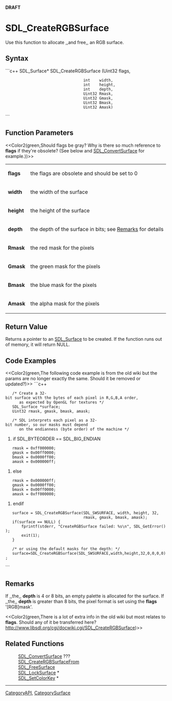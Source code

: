 <!-- pragma section-numbers off -->
<!-- pragma disable-camelcase -->
'''DRAFT'''

= SDL_CreateRGBSurface =
Use this function to allocate ,,and free,, an RGB surface.


== Syntax ==
```c++
SDL_Surface* SDL_CreateRGBSurface (Uint32 flags,
                                   int    width,
                                   int    height,
                                   int    depth,
                                   Uint32 Rmask,
                                   Uint32 Gmask,
                                   Uint32 Bmask,
                                   Uint32 Amask)
```

== Function Parameters ==
<<Color2(green,Should flags be gray?  Why is there so much reference to '''flags''' if they're obsolete? (See below and [[SDL_ConvertSurface]] for example.))>>
{|
|'''flags'''
|the flags are obsolete and should be set to 0
|-
|'''width'''
|the width of the surface
|-
|'''height'''
|the height of the surface
|-
|'''depth'''
|the depth of the surface in bits; see [[#Remarks|Remarks]] for details
|-
|'''Rmask'''
|the red mask for the pixels
|-
|'''Gmask'''
|the green mask for the pixels
|-
|'''Bmask'''
|the blue mask for the pixels
|-
|'''Amask'''
|the alpha mask for the pixels
|}

== Return Value ==
Returns a pointer to an [[SDL_Surface]] to be created.  If the function runs out of memory, it will return NULL. 

== Code Examples ==
<<Color2(green,The following code example is from the old wiki but the params are no longer exactly the same.  Should it be removed or updated?)>>
```c++
    /* Create a 32-bit surface with the bytes of each pixel in R,G,B,A order,
       as expected by OpenGL for textures */
    SDL_Surface *surface;
    Uint32 rmask, gmask, bmask, amask;

    /* SDL interprets each pixel as a 32-bit number, so our masks must depend
       on the endianness (byte order) of the machine */
#if SDL_BYTEORDER == SDL_BIG_ENDIAN
    rmask = 0xff000000;
    gmask = 0x00ff0000;
    bmask = 0x0000ff00;
    amask = 0x000000ff;
#else
    rmask = 0x000000ff;
    gmask = 0x0000ff00;
    bmask = 0x00ff0000;
    amask = 0xff000000;
#endif

    surface = SDL_CreateRGBSurface(SDL_SWSURFACE, width, height, 32,
                                   rmask, gmask, bmask, amask);
    if(surface == NULL) {
        fprintf(stderr, "CreateRGBSurface failed: %s\n", SDL_GetError());
        exit(1);
    }

    /* or using the default masks for the depth: */
    surface=SDL_CreateRGBSurface(SDL_SWSURFACE,width,height,32,0,0,0,0);
```

== Remarks ==
If ,,the,, '''depth''' is 4 or 8 bits, an empty palette is allocated for the surface. If ,,the,, '''depth''' is greater than 8 bits, the pixel format is set using the '''flags''' '[RGB]mask'. 

<<Color2(green,There is a lot of extra info in the old wiki but most relates to '''flags'''. Should any of it be transferred here?  http://www.libsdl.org/cgi/docwiki.cgi/SDL_CreateRGBSurface)>>

== Related Functions ==
:[[SDL_ConvertSurface]] ???
:[[SDL_CreateRGBSurfaceFrom]]
:[[SDL_FreeSurface]]
:[[SDL_LockSurface]] *
:[[SDL_SetColorKey]] *

----
[[CategoryAPI]], [[CategorySurface]]

